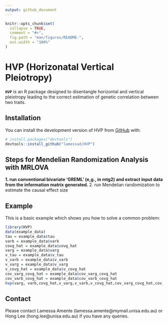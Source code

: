 ```yaml
---
output: github_document
---
```


<!-- README.md is generated from README.Rmd. Please edit that file -->

```r
knitr::opts_chunk$set(
  collapse = TRUE,
  comment = "#>",
  fig.path = "man/figures/README-",
  out.width = "100%"
)
```

# HVP (Horizonatal Vertical Pleiotropy) 

<!-- badges: start -->
<!-- badges: end -->

**`HVP`** is an R package designed to disentangle horizontal and vertical pleiotropy leading to the correct estimation of genetic correlation between two traits. 

## Installation

You can install the development version of HVP from [GitHub](https://github.com/) with:

``` r
# install.packages("devtools")
devtools::install_github("lamessad/HVP")
```
## Steps for Mendelian Randomization Analysis with MRLOVA
**1. run conventional bivariate 'GREML' (e,g., in mtg2)  and extract input data from the information matrix generated. 
**2. run Mendelian randomization to estimate the causal effect size 

## Example

This is a basic example which shows you how to solve a common problem:

```r
library(HVP)
data(example_data)
tau = example_data$tau
varb = example_data$varb
covg_hat = example_data$covg_hat
varg = example_data$varg
v_tau = example_data$v_tau
v_varb = example_data$v_varb
v_varg = example_data$v_varg
v_covg_hat = example_data$v_covg_hat
cov_varg_covg_hat = example_data$cov_varg_covg_hat
cov_varb_covg_hat = example_data$cov_varb_covg_hat
hvp(varg, varb,covg_hat,v_varg,v_varb,v_covg_hat,cov_varg_covg_hat,cov_varb_covg_hat,tau)

```

## Contact

Please contact Lamessa Amente (lamessa.amente@mymail.unisa.edu.au) or Hong Lee (hong.lee@unisa.edu.au) if you have any queries.
